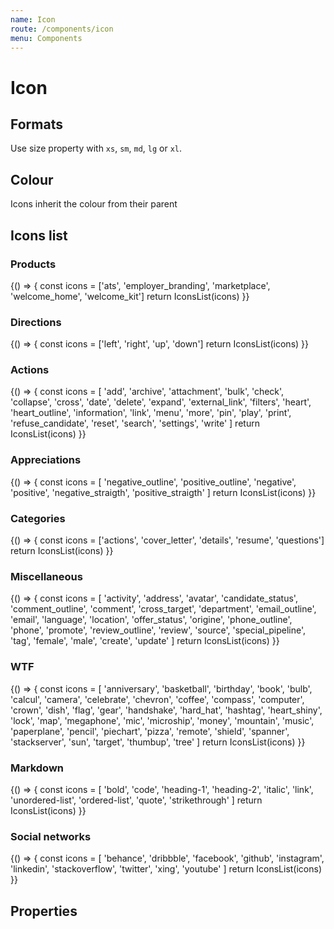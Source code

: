```yaml
---
name: Icon
route: /components/icon
menu: Components
---
```



# Icon

## Formats

Use size property with `xs`, `sm`, `md`, `lg` or `xl`.

<Playground>
  <Icon name="twitter" size="xs" />
  <Icon name="twitter" size="sm" />
  <Icon name="twitter" />
  <Icon name="twitter" size="lg" />
  <Icon name="twitter" size="xl" />
</Playground>

## Colour

Icons inherit the colour from their parent

<Playground>
  <Icon color="blue" name="twitter" size="xl" />
  <Icon color="orange" name="twitter" size="xl" />
  <Icon color="green" name="twitter" size="xl" />
</Playground>

## Icons list

### Products

<Playground wrapper={false}>
  {() => {
    const icons = ['ats', 'employer_branding', 'marketplace', 'welcome_home', 'welcome_kit']
    return IconsList(icons)
  }}
</Playground>

### Directions

<Playground wrapper={false}>
  {() => {
    const icons = ['left', 'right', 'up', 'down']
    return IconsList(icons)
  }}
</Playground>

### Actions

<Playground wrapper={false}>
  {() => {
    const icons = [
      'add',
      'archive',
      'attachment',
      'bulk',
      'check',
      'collapse',
      'cross',
      'date',
      'delete',
      'expand',
      'external_link',
      'filters',
      'heart',
      'heart_outline',
      'information',
      'link',
      'menu',
      'more',
      'pin',
      'play',
      'print',
      'refuse_candidate',
      'reset',
      'search',
      'settings',
      'write'
    ]
    return IconsList(icons)
  }}
</Playground>

### Appreciations

<Playground wrapper={false}>
  {() => {
    const icons = [
      'negative_outline',
      'positive_outline',
      'negative',
      'positive',
      'negative_straigth',
      'positive_straigth'
    ]
    return IconsList(icons)
  }}
</Playground>

### Categories

<Playground wrapper={false}>
  {() => {
    const icons = ['actions', 'cover_letter', 'details', 'resume', 'questions']
    return IconsList(icons)
  }}
</Playground>

### Miscellaneous

<Playground wrapper={false}>
  {() => {
    const icons = [
      'activity',
      'address',
      'avatar',
      'candidate_status',
      'comment_outline',
      'comment',
      'cross_target',
      'department',
      'email_outline',
      'email',
      'language',
      'location',
      'offer_status',
      'origine',
      'phone_outline',
      'phone',
      'promote',
      'review_outline',
      'review',
      'source',
      'special_pipeline',
      'tag',
      'female',
      'male',
      'create',
      'update'
    ]
    return IconsList(icons)
  }}
</Playground>

### WTF

<Playground wrapper={false}>
  {() => {
    const icons = [
      'anniversary',
      'basketball',
      'birthday',
      'book',
      'bulb',
      'calcul',
      'camera',
      'celebrate',
      'chevron',
      'coffee',
      'compass',
      'computer',
      'crown',
      'dish',
      'flag',
      'gear',
      'handshake',
      'hard_hat',
      'hashtag',
      'heart_shiny',
      'lock',
      'map',
      'megaphone',
      'mic',
      'microship',
      'money',
      'mountain',
      'music',
      'paperplane',
      'pencil',
      'piechart',
      'pizza',
      'remote',
      'shield',
      'spanner',
      'stackserver',
      'sun',
      'target',
      'thumbup',
      'tree'
    ]
    return IconsList(icons)
  }}
</Playground>

### Markdown

<Playground wrapper={false}>
  {() => {
    const icons = [
      'bold',
      'code',
      'heading-1',
      'heading-2',
      'italic',
      'link',
      'unordered-list',
      'ordered-list',
      'quote',
      'strikethrough'
    ]
    return IconsList(icons)
  }}
</Playground>

### Social networks

<Playground wrapper={false}>
  {() => {
    const icons = [
      'behance',
      'dribbble',
      'facebook',
      'github',
      'instagram',
      'linkedin',
      'stackoverflow',
      'twitter',
      'xing',
      'youtube'
    ]
    return IconsList(icons)
  }}
</Playground>

## Properties

<Props of={Icon} />
